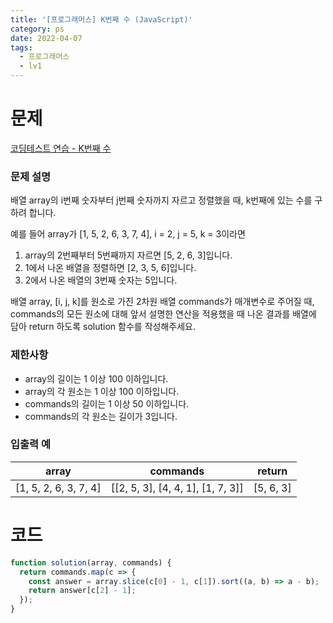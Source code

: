 ```yaml
---
title: '[프로그래머스] K번째 수 (JavaScript)'
category: ps
date: 2022-04-07
tags:
  - 프로그래머스
  - lv1
---
```


# 문제

[코딩테스트 연습 - K번째 수](https://school.programmers.co.kr/learn/courses/30/lessons/42748)

### 문제 설명

배열 array의 i번째 숫자부터 j번째 숫자까지 자르고 정렬했을 때, k번째에 있는 수를 구하려 합니다.

예를 들어 array가 [1, 5, 2, 6, 3, 7, 4], i = 2, j = 5, k = 3이라면

1. array의 2번째부터 5번째까지 자르면 [5, 2, 6, 3]입니다.
2. 1에서 나온 배열을 정렬하면 [2, 3, 5, 6]입니다.
3. 2에서 나온 배열의 3번째 숫자는 5입니다.

배열 array, [i, j, k]를 원소로 가진 2차원 배열 commands가 매개변수로 주어질 때, commands의 모든 원소에 대해 앞서 설명한 연산을 적용했을 때 나온 결과를 배열에 담아 return 하도록 solution 함수를 작성해주세요.

### 제한사항

- array의 길이는 1 이상 100 이하입니다.
- array의 각 원소는 1 이상 100 이하입니다.
- commands의 길이는 1 이상 50 이하입니다.
- commands의 각 원소는 길이가 3입니다.

### 입출력 예

| array                 | commands                          | return    |
| --------------------- | --------------------------------- | --------- |
| [1, 5, 2, 6, 3, 7, 4] | [[2, 5, 3], [4, 4, 1], [1, 7, 3]] | [5, 6, 3] |

# 코드

```js
function solution(array, commands) {
  return commands.map(c => {
    const answer = array.slice(c[0] - 1, c[1]).sort((a, b) => a - b);
    return answer[c[2] - 1];
  });
}
```
